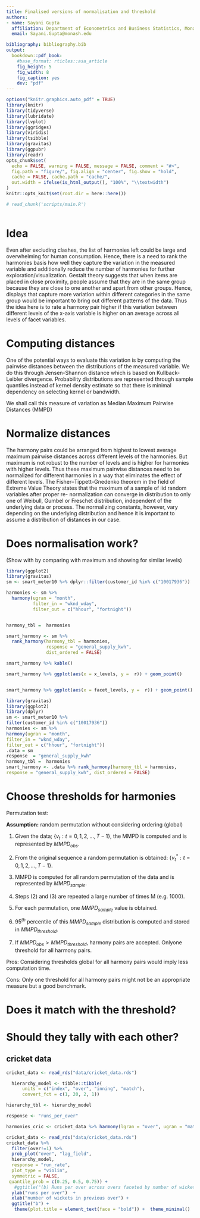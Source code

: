 ```yaml
---
title: Finalised versions of normalisation and threshold
authors:
- name: Sayani Gupta
  affiliation: Department of Econometrics and Business Statistics, Monash University
  email: Sayani.Gupta@monash.edu

bibliography: bibliography.bib
output:
  bookdown::pdf_book:
    #base_format: rticles::asa_article
    fig_height: 5
    fig_width: 8
    fig_caption: yes
    dev: "pdf"
---
```


```r
options("knitr.graphics.auto_pdf" = TRUE)
library(knitr)
library(tidyverse)
library(lubridate)
library(lvplot)
library(ggridges)
library(viridis)
library(tsibble)
library(gravitas)
library(ggpubr)
library(readr)
opts_chunk$set(
  echo = FALSE, warning = FALSE, message = FALSE, comment = "#>",
  fig.path = "figure/", fig.align = "center", fig.show = "hold",
  cache = FALSE, cache.path = "cache/",
  out.width = ifelse(is_html_output(), "100%", "\\textwidth")
)
knitr::opts_knit$set(root.dir = here::here())
```

```r
# read_chunk('scripts/main.R')
```

```r

```

# Idea

Even after excluding clashes, the list of harmonies left could be large and overwhelming for human consumption. Hence, there is a need to rank the  harmonies basis how well they capture the variation in the measured variable and additionally reduce the number of harmonies for further exploration/visualization. Gestalt theory suggests that when items are placed in close proximity, people assume that they are in the same group because they are close to one another and apart from other groups. Hence, displays that capture more variation within different categories in the same group would be important to bring out different patterns of the data. Thus the idea here is to rate a harmony pair higher if this variation between different levels of the x-axis variable is higher on an average across all levels of facet variables.


# Computing distances

One of the potential ways to evaluate this variation is by computing the pairwise distances between the distributions of the measured variable. We do this through Jensen-Shannon distance which is based on Kullback-Leibler divergence. Probability distributions are represented through sample quantiles instead of kernel density estimate so that there is minimal dependency on selecting kernel or bandwidth.

We shall call this measure of variation as  Median Maximum Pairwise Distances (MMPD)

# Normalize distances

The harmony pairs could be arranged from highest to lowest average maximum pairwise distances across different levels of the harmonies. But maximum is not robust to the number of levels and is higher for harmonies with higher levels. Thus these maximum pairwise distances need to be normalized for different harmonies in a way that eliminates the effect of different levels. The Fisher–Tippett–Gnedenko theorem in the field of Extreme Value Theory states that the maximum of a sample of iid random variables after proper re- normalization can converge in distribution to only one of Weibull, Gumbel or Freschet distribution, independent of the underlying data or process. The normalizing constants, however, vary depending on the underlying distribution and hence it is important to assume a distribution of distances in our case.


# Does normalisation work?
(Show with by comparing with maximum and showing for similar levels)


```r
library(ggplot2)
library(gravitas)
sm <- smart_meter10 %>% dplyr::filter(customer_id %in% c("10017936"))

harmonies <- sm %>% 
  harmony(ugran = "month",
          filter_in = "wknd_wday",
          filter_out = c("hhour", "fortnight"))


harmony_tbl =  harmonies

smart_harmony <- sm %>% 
  rank_harmony(harmony_tbl = harmonies,
               response = "general_supply_kwh", 
               dist_ordered = FALSE)

smart_harmony %>% kable()

smart_harmony %>% ggplot(aes(x = x_levels, y =  r)) + geom_point()


smart_harmony %>% ggplot(aes(x = facet_levels, y =  r)) + geom_point()
```



```r
library(gravitas)
library(ggplot2)
library(dplyr)
sm <- smart_meter10 %>%
filter(customer_id %in% c("10017936"))
harmonies <- sm %>%
harmony(ugran = "month",
filter_in = "wknd_wday",
filter_out = c("hhour", "fortnight"))
.data = sm
response  = "general_supply_kwh"
harmony_tbl =  harmonies
smart_harmony <- .data %>% rank_harmony(harmony_tbl = harmonies,
response = "general_supply_kwh", dist_ordered = FALSE)
```


# Choose thresholds for harmonies

Permutation test:

**Assumption:** random permutation without considering ordering 
(global)

1. Given the data; $\{v_t: t=0, 1, 2, \dots, T-1\}$, the MMPD is computed and is represented by $MMPD_{obs}$.

2. From the original sequence a random permutation is obtained: $\{v_t^*: t=0, 1, 2, \dots, T-1\}$.

3. MMPD is computed for all random permutation of the data and is represented by $MMPD_{sample}$.

4.  Steps (2) and (3) are repeated a large number
of times M (e.g. 1000).

5. For each permutation, one $MMPD_{sample}$ value is obtained.

6. $95^{th}$ percentile of this $MMPD_{sample}$ distribution is computed and stored in $MMPD_{threshold}$.

7. If  $MMPD_{obs}> MMPD_{threshold}$, harmony pairs are accepted. Onlyone threshold for all harmony pairs.

Pros: Considering thresholds global for all harmony pairs would imply less computation time.

Cons: Only one threshold for all harmony pairs might not be an appropriate measure but a good benchmark.


# Does it match with the threshold?
# Should they tally with each other?


## cricket data

```r
cricket_data <- read_rds("data/cricket_data.rds")

  hierarchy_model <- tibble::tibble(
      units = c("index", "over", "inning", "match"),
      convert_fct = c(1, 20, 2, 1))

hierarchy_tbl <- hierarchy_model

response <- "runs_per_over"

harmonies_cric <- cricket_data %>% harmony(lgran = "over", ugran = "match", filter_in = c("lag_field", "over"), hierarchy_tbl = hierarchy_model)
```


```r
cricket_data <- read_rds("data/cricket_data.rds")
cricket_data %>%
  filter(over!=1) %>%
  prob_plot("over", "lag_field",
  hierarchy_model,
  response = "run_rate",
  plot_type = "violin",
  symmetric = FALSE,
 quantile_prob = c(0.25, 0.5, 0.75)) +
   #ggtitle("(b) Runs per over across overs faceted by number of wickets in previous over") +
  ylab("runs per over")  +
  xlab("number of wickets in previous over") +
  ggtitle("b") +
   theme(plot.title = element_text(face = "bold")) +  theme_minimal()
```

